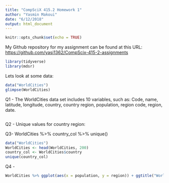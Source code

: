 ```yaml
---
title: "CompSciX 415.2 Homework 1"
author: "Yasmin Makoui"
date: "6/12/2018"
output: html_document
---
```


```r
knitr::opts_chunk$set(echo = TRUE)
```
My Github repository for my assignment can be found at this URL: [https://github.com/yasi1362/CompScix-415-2-assignments](https://github.com/yasi1362/CompScix-415-2-assignments)


```r
library(tidyverse)
library(mdsr)
```
Lets look at some data:

```r
data("WorldCities")
glimpse(WorldCities)
```
Q1 - The WorldCities data set includes 10 variables, such as:
Code, name, latitude, longitude, country, country region, population, region code, region, date.

```r

```


Q2 - Unique values for country region:


Q3-
WorldCities %>% country_col %>% unique()

```r
data("WorldCities")
WorldCities <- head(WorldCities, 200)
country_col <- WorldCities$country
unique(country_col)
```

Q4 - 

```r
WorldCities %>% ggplot(aes(x = population, y = region)) + ggtitle("World Region and population") + geom_histogram()
```

